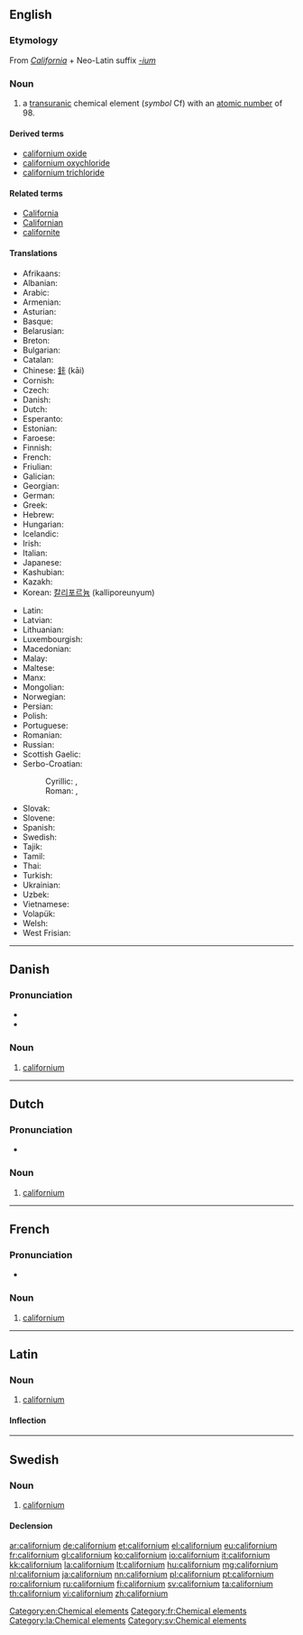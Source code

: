 {{also|Californium}}
==English==
{{elements|Cf|berkelium|Bk|einsteinium|Es}}

===Etymology===
From ''[[California]]'' + Neo-Latin suffix ''[[-ium]]''

===Noun===
{{en-noun|-}}
{{wikipedia}}

# a [[transuranic]] chemical element (''symbol'' Cf) with an [[atomic number]] of 98.

====Derived terms====
* [[californium oxide]]
* [[californium oxychloride]]
* [[californium trichloride]]

====Related terms====
* [[California]]
* [[Californian]]
* [[californite]]

====Translations====
{{trans-top|chemical element}}
* Afrikaans: {{t-|af|kalifornium}}
* Albanian: {{t-|sq|kalefornium}}
* Arabic: {{t-|ar|كاليفورنيوم|m|tr=kalifórniyum}}
* Armenian: {{t-|hy|կալիֆոռնիում|tr=kalifoṙnium}}
* Asturian: {{t-|ast|californiu|m}}
* Basque: {{t-|eu|kalifornioa}}
* Belarusian: {{t-|be|калiфорнiй|m|tr=kalifórnij}}
* Breton: {{t-|br|kaliforniom}}
* Bulgarian: {{t-|bg|калифорний|m|tr=kalifórnij}}
* Catalan: {{t-|ca|californi}}
* Chinese: [[鉲]] (kāi)
* Cornish: {{t-|kw|calyfornyum}}
* Czech: {{t+|cs|kalifornium}}
* Danish: {{t-|da|californium}}
* Dutch: {{t+|nl|californium|n}}
* Esperanto: {{t-|eo|kaliforniumo}}
* Estonian: {{t-|et|kalifornium}}
* Faroese: {{t-|fo|kalifornium}}
* Finnish: {{t+|fi|kalifornium}}
* French: {{t+|fr|californium|m}}
* Friulian: {{tø|fur|californi}}
* Galician: {{t+|gl|californio}}
* Georgian: {{t-|ka|კალიფორნიუმი|tr=kalip‘orniumi}}
* German: {{t+|de|Californium|n}}
* Greek: {{t+|el|καλιφόρνιο|n|tr=kalifórnio}}
* Hebrew: {{tø|he|[[קליפורניום|tr=kalifórniyum}}
* Hungarian: {{t+|hu|kalifornium}}
* Icelandic: {{t+|is|kalifornín}}
* Irish: {{t-|ga|calafoirniam}}
* Italian: {{t+|it|californio|m}}
* Japanese: {{t+|ja|カリホルニウム|tr=karihoruniumu}}
* Kashubian: {{t-|csb|kalifòrn}}
* Kazakh: {{t-|kk|калифорний|tr=kalifornii|sc=Cyrl}}
* Korean: [[칼리포르늄]] (kalliporeunyum)
{{trans-mid}}
* Latin: {{t+|la|californium}}
* Latvian: {{t-|lv|kalifornijs}}
* Lithuanian: {{t+|lt|kalifornis}}
* Luxembourgish: {{t-|lb|Kalifornium}}
* Macedonian: {{t-|mk|калифорниум|m|tr=kalifórnium}}
* Malay: {{t-|ms|kalifornium}}
* Maltese: {{t-|mt|kalifornjum}}
* Manx: {{t-|gv|californium}}
* Mongolian: {{t-|mn|калифорни|tr=kaliforni}}
* Norwegian: {{t-|no|californium}}
* Persian: {{t-|fa|کالیفرنیم|tr=kâliforniom|sc=fa-Arab}}
* Polish: {{t+|pl|kaliforn|m}}
* Portuguese: {{t+|pt|califórnio|m}}
* Romanian: {{t+|ro|californiu|n}}
* Russian: {{t+|ru|калифорний|m|tr=kalifórnij}}
* Scottish Gaelic: {{t-|gd|calafoirniam}}
* Serbo-Croatian:
*: Cyrillic: {{t-|sh|калифорниj|m|sc=Cyrl}}, {{t-|sh|калифорниjум|m|sc=Cyrl}}
*: Roman: {{t-|sh|kalifornij}}, {{t-|sh|kalifornijum}}
* Slovak: {{t-|sk|kalifornium}}
* Slovene: {{t+|sl|kalifornij}}
* Spanish: {{t+|es|californio|m}}
* Swedish: {{t+|sv|californium|n}}
* Tajik: {{t-|tg|kaliforni'|sc=Latn}}
* Tamil: {{t-|ta|கலிபோர்ணியம்|tr=kalipōrņiyam}}
* Thai: {{t-|th|แคลิฟอร์เนียม|tr=khaelifoniam}}
* Turkish: {{t+|tr|kaliforniyum}}
* Ukrainian: {{t-|uk|калiфорнiй|m|tr=kalifórnij}}
* Uzbek: {{t-|uz|калифорний|tr=kaliforniy|sc=Cyrl}}
* Vietnamese: {{t-|vi|califoni}}
* Volapük: {{t-|vo|kalifornin}}
* Welsh: {{t-|cy|califforniwm}}
* West Frisian: {{t-|fy|californium}}
{{trans-bottom}}

[[Category:en:Chemical elements]]

----

==Danish==
{{elements|Cf|berkelium|Bk|einsteinium|Es|lang=da}}

{{wikipedia|lang=da}}

===Pronunciation===
* {{IPA|/kalifɒːnjɔm/|lang=da}}
* {{rhymes|ɔm|lang=da}}

===Noun===
{{da-noun|et|-}}

# {{context|chemistry|lang=da}} [[californium]] {{gloss|a [[transuranic]] chemical element (''symbol'' Cf) with an [[atomic number]] of 98|lang=Da}}

----

==Dutch==
{{wikipedia|lang=nl}}
{{elements|Cf|berkelium|Bk|einsteinium|Es|lang=nl}}

===Pronunciation===
* {{audio|Nl-californium.ogg|Audio}}

===Noun===
{{nl-noun|n|-|-}}

# [[#English|californium]]

----

==French==
{{wikipedia|lang=fr}}

===Pronunciation===
* {{IPA|lang=fr|/ka.li.fɔʁ.njɔm/}}

===Noun===
{{fr-noun|m|-}}

# [[#English|californium]]

[[Category:fr:Chemical elements]]

----

==Latin==
{{wikipedia|lang=la}}

===Noun===
{{la-noun|californium|californii|californiī|n|second}}

# [[#English|californium]]

====Inflection====
{{la-decl-2nd-N|californi}}

[[Category:la:Chemical elements]]

----

==Swedish==

===Noun===
{{sv-noun|n}}

# [[#English|californium]]

====Declension====
{{sv-noun-unc-irreg-n|2=californiumet}}
{{sv-noun-unc-irreg-n|2=californiet}}

[[Category:sv:Chemical elements]]

[[ar:californium]]
[[de:californium]]
[[et:californium]]
[[el:californium]]
[[eu:californium]]
[[fr:californium]]
[[gl:californium]]
[[ko:californium]]
[[io:californium]]
[[it:californium]]
[[kk:californium]]
[[la:californium]]
[[lt:californium]]
[[hu:californium]]
[[mg:californium]]
[[nl:californium]]
[[ja:californium]]
[[nn:californium]]
[[pl:californium]]
[[pt:californium]]
[[ro:californium]]
[[ru:californium]]
[[fi:californium]]
[[sv:californium]]
[[ta:californium]]
[[th:californium]]
[[vi:californium]]
[[zh:californium]]